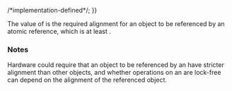 {{cpp/atomic/atomic_ref/title|required_alignment}}
{{cpp/atomic/atomic_ref/navbar}}
{{dcl begin}}
{{dcl|since=c++20|
static constexpr std::size_t required_alignment {{=}} /*implementation-defined*/;
}}
{{dcl end}}

The value of {{tt|required_alignment}} is the required alignment for an object to be referenced by an atomic reference, which is at least {{c|alignof(T)}}.

===Notes===
Hardware could require that an object to be referenced by an {{tt|atomic_ref&lt;T&gt;}} have stricter alignment than other {{tt|T}} objects, and whether operations on an {{tt|atomic_ref}} are lock-free can depend on the alignment of the referenced object.

{{langlinks|es|ja|zh}}